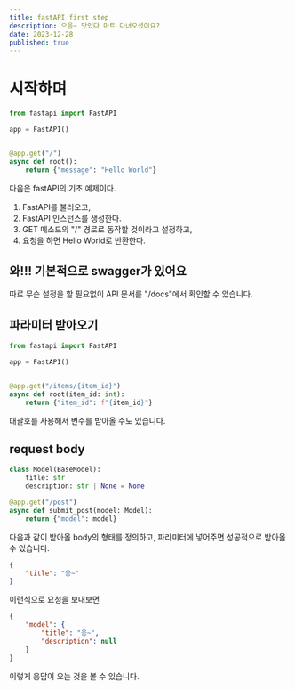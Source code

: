 ```yaml
---
title: fastAPI first step
description: 으음~ 맛있다 마트 다녀오셨어요?
date: 2023-12-28
published: true
---
```


# 시작하며

```python
from fastapi import FastAPI

app = FastAPI()


@app.get("/")
async def root():
    return {"message": "Hello World"}
```

다음은 fastAPI의 기초 예제이다.

1. FastAPI를 불러오고,
2. FastAPI 인스턴스를 생성한다.
3. GET 메소드의 "/" 경로로 동작할 것이라고 설정하고,
4. 요청을 하면 Hello World로 반환한다.

## 와!!! 기본적으로 swagger가 있어요

따로 무슨 설정을 할 필요없이 API 문서를 "/docs"에서 확인할 수 있습니다.

## 파라미터 받아오기

```python
from fastapi import FastAPI

app = FastAPI()


@app.get("/items/{item_id}")
async def root(item_id: int):
    return {"item_id": f"{item_id}"}
```

대괄호를 사용해서 변수를 받아올 수도 있습니다.

## request body

```python
class Model(BaseModel):
    title: str
    description: str | None = None

@app.get("/post")
async def submit_post(model: Model):
    return {"model": model}
```

다음과 같이 받아올 body의 형태를 정의하고,
파라미터에 넣어주면 성공적으로 받아올 수 있습니다.

```json
{
	"title": "응~"
}
```

이런식으로 요청을 보내보면

```json
{
	"model": {
		"title": "응~",
		"description": null
	}
}
```

이렇게 응답이 오는 것을 볼 수 있습니다.